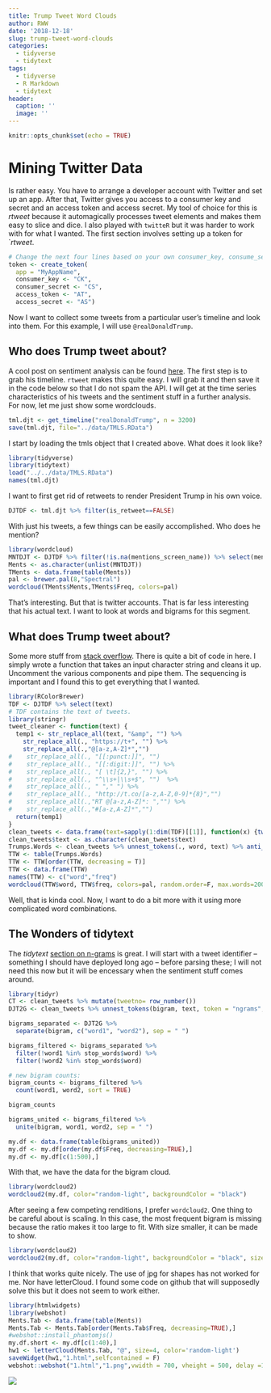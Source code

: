 ```yaml
---
title: Trump Tweet Word Clouds
author: RWW
date: '2018-12-18'
slug: trump-tweet-word-clouds
categories:
  - tidyverse
  - tidytext
tags:
  - tidyverse
  - R Markdown
  - tidytext
header:
  caption: ''
  image: ''
---
```


```r
knitr::opts_chunk$set(echo = TRUE)
```

# Mining Twitter Data

Is rather easy.  You have to arrange a developer account with Twitter and set up an app.  After that, Twitter gives you access to a consumer key and secret and an access token and access secret.  My tool of choice for this is *rtweet* because it automagically processes tweet elements and makes them easy to slice and dice.  I also played with `twitteR` but it was harder to work with for what I wanted.  The first section involves setting up a token for `*rtweet*.

```r
# Change the next four lines based on your own consumer_key, consume_secret, access_token, and access_secret. 
token <- create_token(
  app = "MyAppName",
  consumer_key <- "CK",
  consumer_secret <- "CS",
  access_token <- "AT",
  access_secret <- "AS")
```

Now I want to collect some tweets from a particular user's timeline and look into them.  For this example, I will use `@realDonaldTrump`.

## Who does Trump tweet about?

A cool post on sentiment analysis can be found [here](http://dataaspirant.com/2018/03/22/twitter-sentiment-analysis-using-r/).  The first step is to grab his timeline.  `rtweet` makes this quite easy.  I will grab it and then save it in the code below so that I do not spam the API.  I will get at the time series characteristics of his tweets and the sentiment stuff in a further analysis.  For now, let me just show some wordclouds.

```r
tml.djt <- get_timeline("realDonaldTrump", n = 3200)
save(tml.djt, file="../data/TMLS.RData")
```

I start by loading the tmls object that I created above.  What does it look like?

```r
library(tidyverse)
library(tidytext)
load("../../data/TMLS.RData")
names(tml.djt)
```

I want to first get rid of retweets to render President Trump in his own voice.

```r
DJTDF <- tml.djt %>% filter(is_retweet==FALSE)
```

With just his tweets, a few things can be easily accomplished.  Who does he mention?

```r
library(wordcloud)
MNTDJT <- DJTDF %>% filter(!is.na(mentions_screen_name)) %>% select(mentions_screen_name)
Ments <- as.character(unlist(MNTDJT))
TMents <- data.frame(table(Ments))
pal <- brewer.pal(8,"Spectral")
wordcloud(TMents$Ments,TMents$Freq, colors=pal)
```

That's interesting.  But that is twitter accounts.  That is far less interesting that his actual text.  I want to look at words and bigrams for this segment.

## What does Trump tweet about?

Some more stuff from [stack overflow](https://stackoverflow.com/questions/31348453/how-do-i-clean-twitter-data-in-r).  There is quite a bit of code in here.  I simply wrote a function that takes an input character string and cleans it up.  Uncomment the various components and pipe them.  The sequencing is important and I found this to get everything that I wanted.

```r
library(RColorBrewer)
TDF <- DJTDF %>% select(text)
# TDF contains the text of tweets.
library(stringr)
tweet_cleaner <- function(text) {
  temp1 <- str_replace_all(text, "&amp", "") %>% 
    str_replace_all(., "https://t+", "") %>%
    str_replace_all(.,"@[a-z,A-Z]*","")
#    str_replace_all(., "[[:punct:]]", "")  
#    str_replace_all(., "[[:digit:]]", "") %>%
#    str_replace_all(., "[ \t]{2,}", "") %>%
#    str_replace_all(., "^\\s+|\\s+$", "")  %>%
#    str_replace_all(., " "," ") %>%
#    str_replace_all(., "http://t.co/[a-z,A-Z,0-9]*{8}","")
#    str_replace_all(.,"RT @[a-z,A-Z]*: ","") %>% 
#    str_replace_all(.,"#[a-z,A-Z]*","")
  return(temp1)
}
clean_tweets <- data.frame(text=sapply(1:dim(TDF)[[1]], function(x) {tweet_cleaner(TDF[x,"text"])}))
clean_tweets$text <- as.character(clean_tweets$text)
Trumps.Words <- clean_tweets %>% unnest_tokens(., word, text) %>% anti_join(stop_words, "word")
TTW <- table(Trumps.Words)
TTW <- TTW[order(TTW, decreasing = T)]
TTW <- data.frame(TTW)
names(TTW) <- c("word","freq")
wordcloud(TTW$word, TTW$freq, colors=pal, random.order=F, max.words=200)
```

Well, that is kinda cool.  Now, I want to do a bit more with it using more complicated word combinations.

## The Wonders of tidytext

The *tidytext* [section on n-grams](https://www.tidytextmining.com/ngrams.html) is great.  I will start with a tweet identifier -- something I should have deployed long ago -- before parsing these; I will not need this now but it will be encessary when the sentiment stuff comes around.

```r
library(tidyr)
CT <- clean_tweets %>% mutate(tweetno= row_number())
DJT2G <- clean_tweets %>% unnest_tokens(bigram, text, token = "ngrams", n=2)

bigrams_separated <- DJT2G %>%
  separate(bigram, c("word1", "word2"), sep = " ")

bigrams_filtered <- bigrams_separated %>%
  filter(!word1 %in% stop_words$word) %>%
  filter(!word2 %in% stop_words$word)

# new bigram counts:
bigram_counts <- bigrams_filtered %>% 
  count(word1, word2, sort = TRUE)

bigram_counts

bigrams_united <- bigrams_filtered %>%
  unite(bigram, word1, word2, sep = " ")

my.df <- data.frame(table(bigrams_united))
my.df <- my.df[order(my.df$Freq, decreasing=TRUE),]
my.df <- my.df[c(1:500),]
```

With that, we have the data for the bigram cloud.

```r
library(wordcloud2)
wordcloud2(my.df, color="random-light", backgroundColor = "black")
```

After seeing a few competing renditions, I prefer `wordcloud2`.  One thing to be careful about is scaling.  In this case, the most frequent bigram is missing because the ratio makes it too large to fit.  With size smaller, it can be made to show.

```r
library(wordcloud2)
wordcloud2(my.df, color="random-light", backgroundColor = "black", size = 0.5)
```

I think that works quite nicely.  The use of jpg for shapes has not worked for me.  Nor have letterCloud.  I found some code on github that will supposedly solve this but it does not seem to work either.

```r
library(htmlwidgets)
library(webshot)
Ments.Tab <- data.frame(table(Ments))
Ments.Tab <- Ments.Tab[order(Ments.Tab$Freq, decreasing=TRUE),]
#webshot::install_phantomjs()
my.df.short <- my.df[c(1:40),]
hw1 <- letterCloud(Ments.Tab, "@", size=4, color='random-light')
saveWidget(hw1,"1.html",selfcontained = F)
webshot::webshot("1.html","1.png",vwidth = 700, vheight = 500, delay =10)
```
![](1.png)
